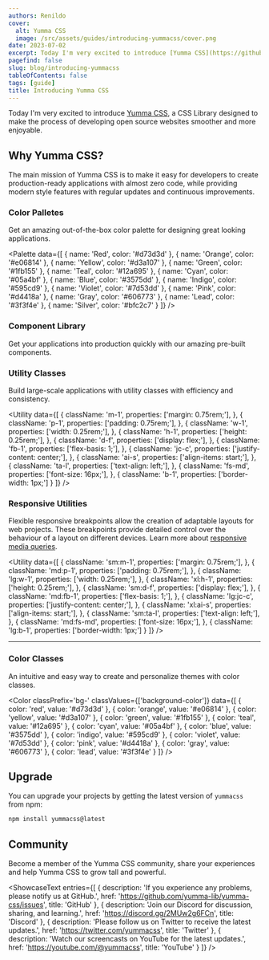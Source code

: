 ```yaml
---
authors: Renildo
cover:
  alt: Yumma CSS
  image: /src/assets/guides/introducing-yummacss/cover.png
date: 2023-07-02
excerpt: Today I'm very excited to introduce [Yumma CSS](https://github.com/yumma-lib/yumma-css), a CSS Library designed to make the process of developing open source websites smoother and more enjoyable.
pagefind: false
slug: blog/introducing-yummacss
tableOfContents: false
tags: [guide]
title: Introducing Yumma CSS
---
```


Today I'm very excited to introduce [Yumma CSS](https://github.com/yumma-lib/yumma-css), a CSS Library designed to make the process of developing open source websites smoother and more enjoyable.


## Why Yumma CSS?

The main mission of Yumma CSS is to make it easy for developers to create production-ready applications with almost zero code, while providing modern style features with regular updates and continuous improvements.

### Color Palletes

Get an amazing out-of-the-box color palette for designing great looking applications.

<Palette
  data={[
    {
      name: 'Red',
      color: '#d73d3d'
    },
    {
      name: 'Orange',
      color: '#e06814'
    },
    {
      name: 'Yellow',
      color: '#d3a107'
    },
    {
      name: 'Green',
      color: '#1fb155'
    },
    {
      name: 'Teal',
      color: '#12a695'
    },
    {
      name: 'Cyan',
      color: '#05a4bf'
    },
    {
      name: 'Blue',
      color: '#3575dd'
    },
    {
      name: 'Indigo',
      color: '#595cd9'
    },
    {
      name: 'Violet',
      color: '#7d53dd'
    },
    {
      name: 'Pink',
      color: '#d4418a'
    },
    {
      name: 'Gray',
      color: '#606773'
    },
    {
      name: 'Lead',
      color: '#3f3f4e'
    },
    {
      name: 'Silver',
      color: '#bfc2c7'
    }
  ]}
/>

### Component Library

Get your applications into production quickly with our amazing pre-built components.

<Preview
  data = {withCollapse}
  useTabs
  useVersion = '2974781'
/>

### Utility Classes

Build large-scale applications with utility classes with efficiency and consistency.

<Utility
  data={[
    {
      className: 'm-1',
      properties: ['margin: 0.75rem;'],
    },
    {
      className: 'p-1',
      properties: ['padding: 0.75rem;'],
    },
    {
      className: 'w-1',
      properties: ['width: 0.25rem;'],
    },
    {
      className: 'h-1',
      properties: ['height: 0.25rem;'],
    },
    {
      className: 'd-f',
      properties: ['display: flex;'],
    },
    {
      className: 'fb-1',
      properties: ['flex-basis: 1;'],
    },
    {
      className: 'jc-c',
      properties: ['justify-content: center;'],
    },
    {
      className: 'ai-s',
      properties: ['align-items: start;'],
    },
    {
      className: 'ta-l',
      properties: ['text-align: left;'],
    },
    {
      className: 'fs-md',
      properties: ['font-size: 16px;'],
    },
    {
      className: 'b-1',
      properties: ['border-width: 1px;']
    }
  ]}
/>

### Responsive Utilities

Flexible responsive breakpoints allow the creation of adaptable layouts for web projects. These breakpoints provide detailed control over the behaviour of a layout on different devices. Learn more about [responsive media queries](/docs/responsive-design).

<Utility
  data={[
    {
      className: 'sm:m-1',
      properties: ['margin: 0.75rem;'],
    },
    {
      className: 'md:p-1',
      properties: ['padding: 0.75rem;'],
    },
    {
      className: 'lg:w-1',
      properties: ['width: 0.25rem;'],
    },
    {
      className: 'xl:h-1',
      properties: ['height: 0.25rem;'],
    },
    {
      className: 'sm:d-f',
      properties: ['display: flex;'],
    },
    {
      className: 'md:fb-1',
      properties: ['flex-basis: 1;'],
    },
    {
      className: 'lg:jc-c',
      properties: ['justify-content: center;'],
    },
    {
      className: 'xl:ai-s',
      properties: ['align-items: start;'],
    },
    {
      className: 'sm:ta-l',
      properties: ['text-align: left;'],
    },
    {
      className: 'md:fs-md',
      properties: ['font-size: 16px;'],
    },
    {
      className: 'lg:b-1',
      properties: ['border-width: 1px;']
    }
  ]}
/>

---

### Color Classes

An intuitive and easy way to create and personalize themes with color classes.

<Color 
  classPrefix='bg-' 
  classValues={['background-color']} 
  data={[
    { color: 'red', value: '#d73d3d' },
    { color: 'orange', value: '#e06814' },
    { color: 'yellow', value: '#d3a107' },
    { color: 'green', value: '#1fb155' },
    { color: 'teal', value: '#12a695' },
    { color: 'cyan', value: '#05a4bf' },
    { color: 'blue', value: '#3575dd' },
    { color: 'indigo', value: '#595cd9' },
    { color: 'violet', value: '#7d53dd' },
    { color: 'pink', value: '#d4418a' },
    { color: 'gray', value: '#606773' },
    { color: 'lead', value: '#3f3f4e' }
  ]}
/>

## Upgrade

You can upgrade your projects by getting the latest version of `yummacss` from npm:

```bash
npm install yummacss@latest
```

## Community

Become a member of the Yumma CSS community, share your experiences and help Yumma CSS to grow tall and powerful.

<ShowcaseText
  entries={[
    {
      description: 'If you experience any problems, please notify us at GitHub.',
      href: 'https://github.com/yumma-lib/yumma-css/issues',
      title: 'GitHub'
    },
    {
      description: 'Join our Discord for discussion, sharing, and learning.',
      href: 'https://discord.gg/2MUw2g6FCn',
      title: 'Discord'
    },
    {
      description: 'Please follow us on Twitter to receive the latest updates.',
      href: 'https://twitter.com/yummacss',
      title: 'Twitter'
    },
    {
      description: 'Watch our screencasts on YouTube for the latest updates.',
      href: 'https://youtube.com/@yummacss',
      title: 'YouTube'
    }
  ]}
/>